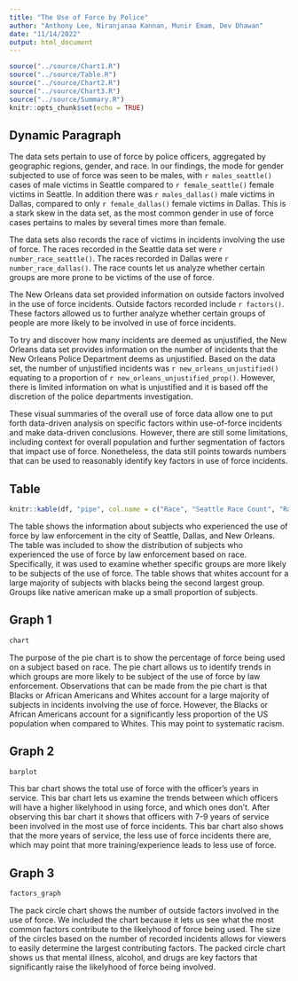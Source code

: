 ```yaml
---
title: "The Use of Force by Police"
author: "Anthony Lee, Niranjanaa Kannan, Munir Emam, Dev Dhawan"
date: "11/14/2022"
output: html_document
---
```


```r
source("../source/Chart1.R")
source("../source/Table.R")
source("../source/Chart2.R")
source("../source/Chart3.R")
source("../source/Summary.R")
knitr::opts_chunk$set(echo = TRUE)
```

## Dynamic Paragraph

The data sets pertain to use of force by police officers, aggregated by geographic regions, gender, and race. In our findings, the mode for gender subjected to use of force was seen to be males, with `r males_seattle()` cases of male victims in Seattle compared to `r female_seattle()` female victims in Seattle. In addition there was `r males_dallas()` male victims in Dallas, compared to only `r female_dallas()` female victims in Dallas. This is a stark skew in the data set, as the most common gender in use of force cases pertains to males by several times more than female.

The data sets also records the race of victims in incidents involving the use of force. The races recorded in the Seattle data set were `r number_race_seattle()`. The races recorded in Dallas were `r number_race_dallas()`. The race counts let us analyze whether certain groups are more prone to be victims of the use of force.

The New Orleans data set provided information on outside factors involved in the use of force incidents. Outside factors recorded include `r factors()`. These factors allowed us to further analyze whether certain groups of people are more likely to be involved in use of force incidents. 

To try and discover how many incidents are deemed as unjustified, the New Orleans data set provides information on the number of incidents that the New Orleans Police Department deems as unjustified. Based on the data set, the number of unjustified incidents was `r new_orleans_unjustified()` equating to a proportion of `r new_orleans_unjustified_prop()`. However, there is limited information on what is unjustified and it is based off the discretion of the police departments investigation.

These visual summaries of the overall use of force data allow one to put forth data-driven analysis on specific factors within use-of-force incidents and make data-driven conclusions. However, there are still some limitations, including context for overall population and further segmentation of factors that impact use of force. Nonetheless, the data still points towards numbers that can be used to reasonably identify key factors in use of force incidents.

## Table
```r
knitr::kable(df, "pipe", col.name = c("Race", "Seattle Race Count", "Race", "Dallas Race Count", "Race", "New Orleans Race Count"), )
```
The table shows the information about subjects who experienced the use of force by law enforcement in the city of Seattle, Dallas, and New Orleans. The table was included to show the distribution of subjects who experienced the use of force by law enforcement based on race. Specifically, it was used to examine whether specific groups are more likely to be subjects of the use of force. The table shows that whites account for a large majority of subjects with blacks being the second largest group. Groups like native american make up a small proportion of subjects.

## Graph 1
```r
chart
```

The purpose of the pie chart is to show the percentage of force being used on a subject based on race. The pie chart allows us to identify trends in which groups are more likely to be subject of the use of force by law enforcement. Observations that can be made from the pie chart is that Blacks or African Americans and Whites account for a large majority of subjects in incidents involving the use of force. However, the Blacks or African Americans account for a significantly less proportion of the US population when compared to Whites. This may point to systematic racism.

## Graph 2
``` r
barplot
```

This bar chart shows the total use of force with the officer's years in service. This bar chart lets us examine the trends between which officers will have a higher likelyhood in using force, and which ones don't. After observing this bar chart it shows that officers with 7-9 years of service been involved in the most use of force incidents. This bar chart also shows that the more years of service, the less use of force incidents there are, which may point that more training/experience leads to less use of force. 


## Graph 3
``` r
factors_graph
```

The pack circle chart shows the number of outside factors involved in the use of force. We included the chart because it lets us see what the most common factors contribute to the likelyhood of force being used. The size of the circles based on the number of recorded incidents allows for viewers to easily determine the largest contributing factors. The packed circle chart shows us that mental illness, alcohol, and drugs are key factors that significantly raise the likelyhood of force being involved. 